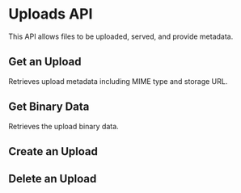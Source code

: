 

# Uploads API

This API allows files to be uploaded, served, and provide metadata.

## Get an Upload

Retrieves upload metadata including MIME type and storage URL.

<Route route="GET /1/uploads/:id" />

## Get Binary Data

Retrieves the upload binary data.

<Route route="GET /1/uploads/:id/raw" />

## Create an Upload

<Route route="POST /1/uploads" />

## Delete an Upload

<Route route="DELETE /1/uploads/:id" />

<VisitedSchemas />
